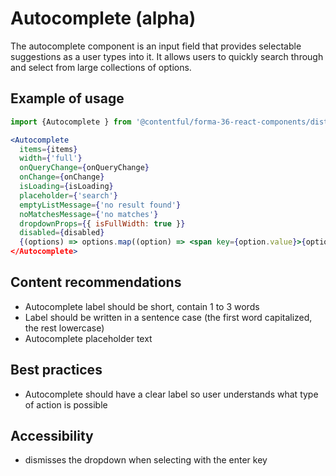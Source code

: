 # Autocomplete (alpha)

The autocomplete component is an input field that provides selectable suggestions as a user types into it. It allows users to quickly search through and select from large collections of options.

## Example of usage

```jsx
import {Autocomplete } from '@contentful/forma-36-react-components/dist/alpha';

<Autocomplete
  items={items}
  width={'full'}
  onQueryChange={onQueryChange}
  onChange={onChange}
  isLoading={isLoading}
  placeholder={'search'}
  emptyListMessage={'no result found'}
  noMatchesMessage={'no matches'}
  dropdownProps={{ isFullWidth: true }}
  disabled={disabled}
  {(options) => options.map((option) => <span key={option.value}>{option.label}</span>)}
</Autocomplete>
```

## Content recommendations

 - Autocomplete label should be short, contain 1 to 3 words
 - Label should be written in a sentence case (the first word capitalized, the rest lowercase)
 - Autocomplete placeholder text

## Best practices

 - Autocomplete should have a clear label so user understands what type of action is possible

## Accessibility

 - dismisses the dropdown when selecting with the enter key
